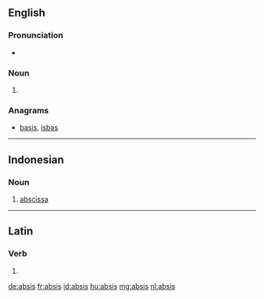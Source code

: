 ==English==

===Pronunciation===
* {{a|US}} {{IPA|/ˈæb.sɪs/}}

===Noun===
{{en-noun|absides}}

# {{alternative spelling of|apsis}}

===Anagrams===
* [[basis#English|basis]], [[isbas#English|isbas]]

----

==Indonesian==

===Noun===
{{id-noun}}

# [[abscissa]]

----

==Latin==

===Verb===
{{la-verb-form|absīs}}

# {{conjugation of|absum|absum|2|s|pres|act|sub|lang=la}}

[[de:absis]]
[[fr:absis]]
[[id:absis]]
[[hu:absis]]
[[mg:absis]]
[[nl:absis]]